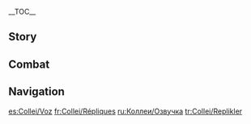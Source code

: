 {{CharacterTabs}}
{{LanguageTabs}}
__TOC__
==Story==
{{VO/Story
|character               = Collei

<!-- Hello -->
|vo_01_01_title          = Hello
|vo_01_01_file           = VO_{language}{character} Hello.ogg
|vo_01_01_tx             = Trainee Forest Ranger Collei, reporting for duty! I will ensure your safe passage through this forest. ...Phew, I think I've finally got that line down! ...I&mdash;I didn't get any of it wrong, did I?

<!-- Chats -->
|vo_02_01_title          = Chat: Forest Patrol Route Map
|vo_02_01_file           = VO_{language}{character} Chat - Forest Patrol Route Map.ogg
|vo_02_01_tx             = According to today's forest patrol route map... we need to head here first, then make our way over to there... Hmm... There's a loooot of writing...

|vo_02_02_title          = Chat: Status
|vo_02_02_file           = VO_{language}{character} Chat - Status.ogg
|vo_02_02_tx             = Ah, I'm feeling alright today. I'll take the chance to try and get some more done than usual.

|vo_02_03_title          = Chat: Memory
|vo_02_03_file           = VO_{language}{character} Chat - Memory.ogg
|vo_02_03_tx             = When I don't have much to keep me occupied, old thought patterns start to creep back in, and&mdash; Soon as I start talking about it, the flashbacks start...

<!-- Weather -->
|vo_03_01_title          = After the Rain
|vo_03_01_file           = VO_{language}{character} After the Rain.ogg
|vo_03_01_tx             = Even though the rain has stopped, you still need to watch out for puddles. Just like how the past stays in the memory, long after... Ah, ahem, sorry!

|vo_03_02_title          = When Thunder Strikes
|vo_03_02_file           = VO_{language}{character} When Thunder Strikes.ogg
|vo_03_02_tx             = When you hear thunder, it's best practice to stay away from tall trees. Rangers must also be on the lookout for any signs of a forest fire.

|vo_03_03_title          = When the Sun Is Out
|vo_03_03_file           = VO_{language}{character} When the Sun Is Out.ogg
|vo_03_03_tx             = The weather's not bad. Let's get some sun! Hehe, after all, it's excellent for your health.

|vo_03_04_title          = When the Wind Is Blowing
|vo_03_04_file           = VO_{language}{character} When the Wind Is Blowing.ogg
|vo_03_04_tx             = Ahh, the wind is perfect. Not too light, not too strong... Hehe, I bet Amber would be itching to test her limits in this weather.
|vo_03_04_mention        = Amber

<!-- Greetings -->
|vo_04_01_title          = Good Morning
|vo_04_01_file           = VO_{language}{character} Good Morning.ogg
|vo_04_01_tx             = Good morning! *yawn* Sorry, I was catching up on my studying again last night...

|vo_04_02_title          = Good Afternoon
|vo_04_02_file           = VO_{language}{character} Good Afternoon.ogg
|vo_04_02_tx             = It's quite normal to be out until midday on the longer patrol routes. I brought a few extra [[Pita Pockets]] &mdash; would you like one?

|vo_04_03_title          = Good Evening
|vo_04_03_file           = VO_{language}{character} Good Evening.ogg
|vo_04_03_tx             = It's getting dark out. You need to be extra careful if you're going through the forest at this hour.

|vo_04_04_title          = Good Night
|vo_04_04_file           = VO_{language}{character} Good Night.ogg
|vo_04_04_tx             = Are you ready to get some sleep? Okay. The campfire's lit &mdash; I'll keep watch tonight.

<!-- About Collei -->
|vo_05_01_title          = About {name}: Forest Ranger
|vo_05_01_file           = VO_{language}{character} About {character} - Forest Ranger.ogg
|vo_05_01_tx             = I wandered the wilderness for quite a long time before arriving in [[Sumeru]], and I've eaten everything out there countless times &mdash; edible or not. Since I'm familiar with the wilderness, the work of a [[Forest Ranger]] seemed a natural fit for me when I arrived here. If they did courses in wilderness survival, I'm pretty sure I could pass... well, as long as there was no written test.

|vo_05_02_title          = About {name} Herself: Cram
|vo_05_02_file           = VO_{language}{character} About {character} Herself - Cram.ogg
|vo_05_02_tx             = Hmm? You wanna know what it is that I'm studying every day? ...Y&mdash;Yes, my [[Tighnari|master]] is a brilliant intellectual, but no, he's not teaching me anything heavily academic at the moment. It's, um... heh, "Basic Literacy in Teyvat"...
|vo_05_02_mention        = Tighnari

<!-- About Us -->
|vo_06_01_title          = About Us: Old Friends
|vo_06_01_quest          = Song of the Dragon and Freedom
|vo_06_01_file           = VO_{language}{character} About Us - Old Friends.ogg
|vo_06_01_tx             = Amber's mentioned you before in her letters. I can't believe how much has happened in [[Mondstadt]] since I was there. Too bad I had to skip the words I didn't know, so I missed out on a lot of details... Oh, but since you're here now, would you be willing to tell me the whole story?
|vo_06_01_mention        = Amber

|vo_06_02_title          = About Us: New Friends
|vo_06_02_friendship     = 6
|vo_06_02_file           = VO_{language}{character} About Us - New Friends.ogg
|vo_06_02_tx             = I used to think that I'd never make a single friend in my whole life, but things changed when I went to Mondstadt... Then after that, I met Master in Sumeru. Now I've met you, too. All in all, I think I've been really lucky.
|vo_06_02_mention        = Tighnari

<!-- Miscellany I -->
|vo_07_01_title          = About the [[Vision]]
|vo_07_01_friendship     = 4
|vo_07_01_file           = VO_{language}{character} About the Vision.ogg
|vo_07_01_tx             = I never thought there'd come a day where I get my own Vision. In the past, I used to think that the gods only cared about people who were born popular... Um, but I was in a bad place back then. Sorry.

|vo_07_02_title          = Something to Share: Skill Names
|vo_07_02_file           = VO_{language}{character} Something to Share - Skill Names.ogg
|vo_07_02_tx             = Master is always reminding me that practice makes perfect, so I sometimes try reading some light novels to improve my reading ability... Because they're at least easier to read than Master's essays. But recently, I was reading this book where the main character has loads of different skills. Each one has a name, and I didn't know a single word in any of them... Hmm? The title? I think it was, um... "[[Onibudou]]"? Have you read it before?
|vo_07_02_mention        = Tighnari

|vo_07_03_title          = Something to Share: Sealed Power
|vo_07_03_file           = VO_{language}{character} Something to Share - Sealed Power.ogg
|vo_07_03_tx             = Ugh... Here we go again: "The power sealed within me grows restless"... and "You'd be wise to stay away from me"... Why are people in [[Inazuma]] casually coming out with lines like these all the time? Doesn't it embarrass them when they think back on it later? Aaah... no, it's too cringey. I can't read any more of this!

|vo_07_04_title          = Interesting Things
|vo_07_04_file           = VO_{language}{character} Interesting Things.ogg
|vo_07_04_tx             = Well, there's plants and animals, there's ones you can eat and ones you can't, but beyond that it's all much of a... uh, muchness really? ...Shh, don't tell Master I said that. Although... personally, I guess I quite like trees that have a hollow in it? Especially in those moments where I just want to curl up in a ball and hide away. Everyone must have moments like that, right? ...No?
|vo_07_04_mention        = Tighnari

<!-- About Others -->
|vo_08_01_title          = About [[Tighnari]]
|vo_08_01_friendship     = 4
|vo_08_01_file           = VO_{language}{character} About Tighnari.ogg
|vo_08_01_tx             = Although Master can be quite stern and is always criticizing adventurers for carelessly eating poisonous mushrooms, he is actually a gentle soul. He's so patient when he tutors me, and he even reads out letters from Mondstadt for me. I've always been very grateful to him.
|vo_08_01_mention        = Tighnari

|vo_08_02_title          = About [[Dori]]
|vo_08_02_friendship     = 4
|vo_08_02_file           = VO_{language}{character} About Dori.ogg
|vo_08_02_tx             = I ran into her once on forest ranger duty. She pulled out a bottle of fruit juice from her bag that looked really tasty, as if she somehow knew I was thirsty... Fortunately, Master was there, and he stopped me from spending all of my hard-earned Mora in a moment of weakness...
|vo_08_02_mention        = Dori,Tighnari

|vo_08_03_title          = About [[Lesser Lord Kusanali]]
|vo_08_03_friendship     = 4
|vo_08_03_file           = VO_{language}{character} About Lesser Lord Kusanali.ogg
|vo_08_03_tx             = The Dendro Archon... When I was a kid, there were so many times when I just wanted to scream out to the gods and ask them why, why did I have to go through so much pain...? *sigh* But, for all I know, maybe the gods feel just as helpless about everything they have to endure as I did back then.
|vo_08_03_mention        = Lesser Lord Kusanali

|vo_08_04_title          = About [[Cyno]]
|vo_08_04_friendship     = 4
|vo_08_04_file           = VO_{language}{character} About Cyno.ogg
|vo_08_04_tx             = Um... I'd rather not talk about him, if that's okay? Oh, no &mdash; the General Mahamatra isn't a bad guy or anything. Matter of fact, I have him to thank for bringing me back from Mondstadt to Sumeru and finding me a safe place to stay. It's just that... whenever I'm reminded of the sealing process just before leaving Mondstadt... ooh... the back of my neck starts hurting again...
|vo_08_04_mention        = Cyno

|vo_08_05_title          = About [[Kaveh]]
|vo_08_05_friendship     = 4
|vo_08_05_file           = VO_{language}{character} About Kaveh.ogg
|vo_08_05_tx             = The General Mahamatra once brought him to our place for a meal. From the moment the fruit arrived on the table, he ranted non-stop about his difficult and stubborn roommate for the entire meal. We didn't get a single word in the whole time. We just nodded along and tried to stifle our laughter. It took a lot of effort.
|vo_08_05_mention        = Cyno,Kaveh,Alhaitham

|vo_08_06_title          = About [[Nilou]]
|vo_08_06_friendship     = 4
|vo_08_06_file           = VO_{language}{character} About Nilou.ogg
|vo_08_06_tx             = She seems a little absent-minded. If she ever comes to perform around [[Gandharva Ville]], I'm worried she'll end up wandering off into the forest and getting lost... So I'll have to watch out for her, as a responsible trainee forest ranger should.
|vo_08_06_mention        = Nilou

|vo_08_07_title          = About [[Amber]]
|vo_08_07_friendship     = 4
|vo_08_07_file           = VO_{language}{character} About Amber.ogg
|vo_08_07_tx             = Amber is amazing. She's friendly and has tons of enthusiasm, plus she's really brave and always does the right thing... She's the person I admire most of all! She's like a cozy fire that makes everyone around her feel warm. There's no way I'd be where I am today without her... So much time has gone by &mdash; I bet she's even more cool and confident than ever these days! Who knows if I'll ever be able to match her.
|vo_08_07_mention        = Amber

|vo_08_08_title          = About [[Kaeya]]
|vo_08_08_friendship     = 4
|vo_08_08_file           = VO_{language}{character} About Kaeya.ogg
|vo_08_08_tx             = How's everyone in Mondstadt, are they good? I caused so much trouble back then, I sometimes wonder if I should make some time to go back there and apologize... Hmm, but what if I ran into the Cavalry Captain, and he started teasing me? ...Yeah, there's no rush, maybe I'll leave it a while longer.
|vo_08_08_mention        = Kaeya

|vo_08_09_title          = About [[Lisa]]
|vo_08_09_friendship     = 4
|vo_08_09_file           = VO_{language}{character} About Lisa.ogg
|vo_08_09_tx             = After all this time, Lisa still calls me "Little Collei" when she writes to me. I feel like by now she... hmm? She calls you "cutie"? Hahaha... Sorry, I don't mean to laugh, um... but I must say, that makes me feel a lot better.
|vo_08_09_mention        = Lisa

|vo_08_10_title          = About [[Fischl]]
|vo_08_10_friendship     = 4
|vo_08_10_file           = VO_{language}{character} About Fischl.ogg
|vo_08_10_tx             = ..."Prinzessin der Verurteilung"? ...Mmm, nope, sorry. I wasn't in Mondstadt for very long, so I didn't hear of her. That name, though... *grimace*... Ahem, nothing.
|vo_08_10_mention        = Fischl

|vo_08_11_title          = About [[Faruzan]]
|vo_08_11_friendship     = 4
|vo_08_11_file           = VO_{language}{character} About Faruzan.ogg
|vo_08_11_tx             = Um... To be honest, I don't really know how to handle people like Madam Faruzan... She's always saying that I'm a hardworking student and eager to learn, but that's because I have to be! I'm a slow learner, so I have to put in the extra effort. Oh, there was a time when I accidentally saw her research journal &mdash; only for a second, though. It was all written in old script, and I couldn't even make out half of it... Definitely the scariest book in Teyvat!
|vo_08_11_mention        = Faruzan

<!-- More About Collei -->
|vo_09_01_title          = More About {name}: I
|vo_09_01_file           = VO_{language}{character} More About {character} - 01.ogg
|vo_09_01_tx             = You wanna know more about me? If you mean about before I came to Sumeru, then, um... M&mdash;Maybe you could write to Amber and ask her about it? Wait wait wait, no, not that. If Kaeya found out, that would be a disaster. What am I saying &mdash; of course he'd find out! O&mdash;Okay, I'll tell you myself, then. Whew... I'm sorry! Please give me a few days to work up to it...
|vo_09_01_mention        = Amber

|vo_09_02_title          = More About {name}: II
|vo_09_02_friendship     = 3
|vo_09_02_file           = VO_{language}{character} More About {character} - 02.ogg
|vo_09_02_tx             = When I ended up in Mondstadt, I said a lot of things to Amber and the others that I shouldn't have. I still feel ashamed whenever I think about it... How could I talk like that to people who were just trying to help me? I shudder to think what they must have thought of me back then... Uhh, sorry, maybe we can leave it there for today? If I go any further than that, I know I'll regret it tomorrow.
|vo_09_02_mention        = Amber,Kaeya,Lisa

|vo_09_03_title          = More About {name}: III
|vo_09_03_friendship     = 4
|vo_09_03_file           = VO_{language}{character} More About {character} - 03.ogg
|vo_09_03_tx             = I was once taken to someone they call "[[Il Dottore|The Doctor]]" for treatment for my [[Eleazar]]... well, actually "treatment" is the wrong word &mdash; it was more... experimentation. After so long in that place, I couldn't help but start to wonder, what have I done wrong to deserve this? Why won't anyone come to rescue me? Gradually, I went from hating just the [[Fatui]] to hating everyone in the world. Thinking about it now... it was quite childish.
|vo_09_03_mention        = Il Dottore

|vo_09_04_title          = More About {name}: IV
|vo_09_04_friendship     = 5
|vo_09_04_quest          = Akasha Pulses, the Kalpa Flame Rises
|vo_09_04_file           = VO_{language}{character} More About {character} - 04.ogg
|vo_09_04_tx             = Thanks to you guys, my Eleazar has disappeared without a trace. It's the miracle that I never dared to wish for. ...I never held out hope for a cure, I just figured I'd try and just do as much as I could before my body stops moving. First I was focused on revenge, then forest patrol... and now, finally, I am free to live my life.

|vo_09_05_title          = More About {name}: V
|vo_09_05_friendship     = 6
|vo_09_05_quest          = Akasha Pulses, the Kalpa Flame Rises
|vo_09_05_file           = VO_{language}{character} More About {character} - 05.ogg
|vo_09_05_tx             = Are you going to keep traveling? Let me do my part, please? I'll study hard... whether it's reading, medicine, combat, or assessing the danger... even something small, like checking the streetlights! I hope that many more people will get the help they need along the way... just like how you saved me.

<!-- Miscellany II -->
|vo_10_01_title          = {name}'s Hobbies
|vo_10_01_file           = VO_{language}{character} Hobbies.ogg
|vo_10_01_tx             = My hobbies? ...Sewing, practicing gliding, and helping people! Hmm? Sounds familiar? Well, that's because... I want to be someone that gives people that warm feeling, too.
|vo_10_01_mention        = Amber

|vo_10_02_title          = {name}'s Troubles
|vo_10_02_file           = VO_{language}{character} Troubles.ogg
|vo_10_02_tx             = "In response to the homo&mdash; homogenization of crop species... taken import measures... avoid long-term consumption of fungal foods..." What is the point of all this... They're literally saying, "I don't wanna eat mushrooms," but because they're from the [[Akademiya]], they have to make it sound all complicated!

|vo_10_03_title          = Favorite Food
|vo_10_03_file           = VO_{language}{character} Favorite Food.ogg
|vo_10_03_tx             = Pita pockets are travel-friendly and filling, so they're probably the food I eat the most. But if we're talking about more than just "filling," my favorite food would be... mmm, [[Fried Radish Balls]], I think.

|vo_10_04_title          = Least Favorite Food
|vo_10_04_file           = VO_{language}{character} Least Favorite Food.ogg
|vo_10_04_tx             = During my wandering days, there were times when I had to crack open [[Wolfhook]]s and force them down if I didn't want to go hungry, so there aren't really any foods that I especially hate. If I had to pick one thing that I won't touch, it would be mushrooms of any kind. Nothing to do with the flavor &mdash; I just don't want to ever be the one on the receiving end of one of Master's stern lectures...
|vo_10_04_mention        = Tighnari

<!-- Recieving a Gift -->
|vo_11_01_title          = Receiving a Gift: I
|vo_11_01_file           = VO_{language}{character} Receiving a Gift - 01.ogg
|vo_11_01_tx             = Mmm... It's delicious! Could you teach me?

|vo_11_02_title          = Receiving a Gift: II
|vo_11_02_file           = VO_{language}{character} Receiving a Gift - 02.ogg
|vo_11_02_tx             = With skills like this, I bet you never go hungry when you're out in the wilderness, huh?

|vo_11_03_title          = Receiving a Gift: III
|vo_11_03_file           = VO_{language}{character} Receiving a Gift - 03.ogg
|vo_11_03_tx             = Sorry, Master says I'm not supposed to eat anything that looks suspicious.
|vo_11_03_mention        = Tighnari

<!-- Birthday -->
|vo_12_01_title          = Birthday
|vo_12_01_file           = VO_{language}{character} Birthday.ogg
|vo_12_01_tx             = Uh, H&mdash;Happy Birthday! Here's the cake I made for you, and here are the candles, so yeah... Amber said in her letter that this would do the job... Oh! And, and here's the gift I got for you!<br />...I'm sorry, I don't have much experience arranging birthday parties. I have no idea if you'll like it... Aah, I'm getting all flustered now. If anything's not how you like it, please say, and I'll make absolutely sure to plan a nicer birthday celebration for you next year!
|vo_12_01_mention        = Amber

<!-- Feelings About Ascension -->
|vo_13_01_title          = Feelings About Ascension: Intro
|vo_13_01_ascension      = 1
|vo_13_01_file           = VO_{language}{character} Feelings About Ascension - 01.ogg
|vo_13_01_tx             = Does this mean I'm making progress?

|vo_13_02_title          = Feelings About Ascension: Building Up
|vo_13_02_ascension      = 2
|vo_13_02_file           = VO_{language}{character} Feelings About Ascension - 02.ogg
|vo_13_02_tx             = I'm starting to feel like... I'm finally a better person than I used to be.

|vo_13_03_title          = Feelings About Ascension: Climax
|vo_13_03_ascension      = 4
|vo_13_03_file           = VO_{language}{character} Feelings About Ascension - 03.ogg
|vo_13_03_tx             = Even if it's a life-or-death situation, I'll never need to rely on their power again.

|vo_13_04_title          = Feelings About Ascension: Conclusion
|vo_13_04_ascension      = 6
|vo_13_04_file           = VO_{language}{character} Feelings About Ascension - 04.ogg
|vo_13_04_tx             = It probably wouldn't even matter if I unsealed that power now &mdash; I've come so far, I think I'd be able to control it, don't you? Well &mdash; only one way to find out! Hu-uh!<br />...Just kidding. My real superpower is all about the adventure experience I've had with you.
}}

==Combat==
{{Combat VO
|character           = Collei

<!-- Elemental Skill -->
|skill_1_file        = Elemental Skill 1 02
|skill_1_tx          = Go!
|skill_2_file        = Elemental Skill 1 03
|skill_2_tx          = Fly.
|skill_3_file        = Elemental Skill 1 01
<!-- Elemental Burst -->
|burst_1_tx          = Cuilein-Anbar, help!
|burst_2_tx          = Try this on for size!
|burst_3_tx          = Just like we rehearsed!

<!-- Sprint Start -->
|sprint-s_1_file     = Sprint Start 01,Sprint Start 02,Sprint Start 03

<!-- Deploying Wind Glider -->
|glider_1_file       = Deploying Wind Glider 01,Deploying Wind Glider 02,Deploying Wind Glider 03

<!-- Opening Treasure Chest -->
|chest_1_file        = Opening Treasure Chest 01
|chest_1_tx          = It's important to replenish your supplies often when you're out in the wild.
|chest_2_tx          = Wow, this is so lucky.
|chest_3_tx          = Phew, glad there weren't any poisonous mushrooms inside.

<!-- Low HP -->
|low-hp_1_file       = Low HP 01
|low-hp_1_tx         = I&mdash;I can keep going!
|low-hp_2_tx         = I've been through worse!
|low-hp_3_tx         = Uh... I'm hurt pretty bad...

<!-- Ally at Low HP -->
|ally-low-hp_1_tx    = Don't push yourself!
|ally-low-hp_2_tx    = You're gonna get injured...

<!-- Fallen -->
|fallen_1_file       = Fallen 01
|fallen_1_tx         = A Forest Ranger... forever.
|fallen_2_tx         = No... not like this...
|fallen_3_tx         = I knew... this day would come...

<!-- Light Hit Taken -->
|hit-l_1_file        = Light Hit Taken 01,Light Hit Taken 02,Light Hit Taken 03,Light Hit Taken 04,Light Hit Taken 05,Light Hit Taken 06
|hit-l_1_tx          =
|hit-l_2_file        = 

<!-- Heavy Hit Taken -->
|hit-h_1_tx          = How the...
|hit-h_2_tx          = D&mdash;Don't touch me!
|hit-h_3_file        = Heavy Hit Taken 03,Heavy Hit Taken 04,Heavy Hit Taken 05,Heavy Hit Taken 06

<!-- Joining Party-->
|join_1_file         = Joining Party 01
|join_1_tx           = I'll ensure your safety.
|join_2_tx           = Everything's ready, let's go!
|join_3_tx           = Trainee Forest Ranger Collei, reporting!

<!-- Character Idles -->
|idle_1_file         = Standby 01
|idle_1_actual_tx    = 
|idle_2_actual_tx    = 

<!-- Light Attack -->
|atk-l_1_file        = Light Attack 01,Light Attack 02,Light Attack 03,Light Attack 04,Light Attack 05,Light Attack 06,Light Attack 07

<!-- Mid Attack -->
|atk-m_1_file        = Mid Attack 01,Mid Attack 02,Mid Attack 03

<!-- Heavy Attack -->
|atk-h_1_file        = Heavy Attack 01,Heavy Attack 02,Heavy Attack 03

<!-- Climbing -->
|climb_1_file        = Climbing 01,Climbing 02,Climbing 03,Climbing 04,Climbing 05

<!-- Climbing Breath -->
|climb-b_1_file      = Climbing Breath 01,Climbing Breath 02,Climbing Breath 03

<!-- Jumping -->
|jump_1_file         = Jumping 01,Jumping 02,Jumping 03,Jumping 04,Jumping 05
}}

==Navigation==
{{Character Navbox|type=playable|link type=vo}}

[[es:Collei/Voz]]
[[fr:Collei/Répliques]]
[[ru:Коллеи/Озвучка]]
[[tr:Collei/Replikler]]